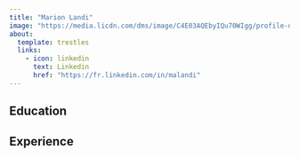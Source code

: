 ```yaml
---
title: "Marion Landi"
image: "https://media.licdn.com/dms/image/C4E03AQEbyIQu70WIgg/profile-displayphoto-shrink_200_200/0/1602539059676?e=2147483647&v=beta&t=PMXsS_RGRYikDbaR2cVE0ogi4D5YlnMWjQ6AJCVV9eU"
about:
  template: trestles
  links: 
    - icon: linkedin
      text: Linkedin
      href: "https://fr.linkedin.com/in/malandi"
---
```


## Education

## Experience
